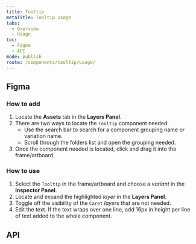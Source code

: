 ```yaml
---
title: Tooltip
metaTitle: Tooltip usage
tabs:
  - Overview
  - Usage
toc:
  - Figma
  - API
mode: publish
route: /components/tooltip/usage/
---
```



## Figma

### How to add

1. Locate the **Assets** tab in the **Layers Panel**.
2. There are two ways to locate the `Tooltip` component needed.
   - Use the search bar to search for a component grouping name or variation name.
   - Scroll through the folders list and open the grouping needed.
3. Once the component needed is located, click and drag it into the frame/artboard.

### How to use

1. Select the `Tooltip` in the frame/artboard and choose a _variant_ in the **Inspector Panel**. 
2. Locate and expand the highlighted _layer_ in the **Layers Panel**.
3. Toggle off the visibility of the `Caret` _layers_ that are not needed.
4. Edit the text. If the text wraps over one line, add 16px in height per line of text added to the whole component.

## API

<PropsTable props={Tooltip} />
